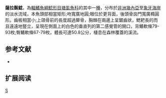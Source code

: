 {{Speciesbox 
| taxon = Clarias salae
| status = LC
| status_system = IUCN3.1
| authority = [[Hubrecht|Hubrecht]], 1881
| synonyms = 
}}

'''薩拉鬍鯰'''，為[[輻鰭魚綱|輻鰭魚綱]][[鯰形目|鯰形目]][[塘虱魚科|塘虱魚科]]的其中一[[種|種]]，分布於[[非洲|非洲]][[幾內亞|幾內亞]]至[[象牙海岸|象牙海岸]]的淡水流域，本魚頭部相當矩形;吻寬廣地圓;眼位於更背面，後頭骨囪門寬廣橢圓形。齒板相當小;上頜骨前的長度超過犛骨，胸棘在兩邊上呈鋸齒狀，鰓耙長的而且遠遠地豎立，呈現在側面上的白色的垂直列的第二感覺管的開口，背鰭軟條79-93枚;臀鰭軟條67-79枚，體長可達50.8公分，棲息在森林覆蓋的溪流。

==参考文献==
*{{FishBase_species|genus=Clarias|species=salae|year=2011|month=12}}

== 扩展阅读 ==
{{refbegin}}
{{wikispecies-inline|Clarias salae|薩拉鬍鯰}}
{{refend}}
{{Taxonbar|from=Q3766081}}

[[Category:鬍鯰屬|S]]